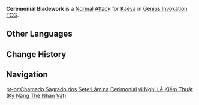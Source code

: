 {{About|the Character Card Skill for [[Genius Invokation TCG]]|the Playable Character Talent|Ceremonial Bladework}}
{{Genius Invokation TCG Skill Infobox
|title      = Ceremonial Bladework
|image      = Ceremonial Bladework Character Card Skill.png
|type       = Normal Attack
|character  = Kaeya
|element    = Cryo
|matching   = 1
|unaligned  = 2
|effect     = Deals 2 {{Color|Physical DMG}}.
|order      = 1
}}
'''Ceremonial Bladework''' is a [[Character Card Normal Attack|Normal Attack]] for [[Kaeya (Character Card)|Kaeya]] in [[Genius Invokation TCG]].

==Other Languages==
{{Other Languages|Transclude=Ceremonial Bladework}}

==Change History==
{{Change History|3.3}}

==Navigation==
{{Genius Invokation TCG Skill Navbox|Kaeya}}

[[pt-br:Chamado Sagrado dos Sete:Lâmina Cerimonial]]
[[vi:Nghi Lễ Kiếm Thuật (Kỹ Năng Thẻ Nhân Vật)]]